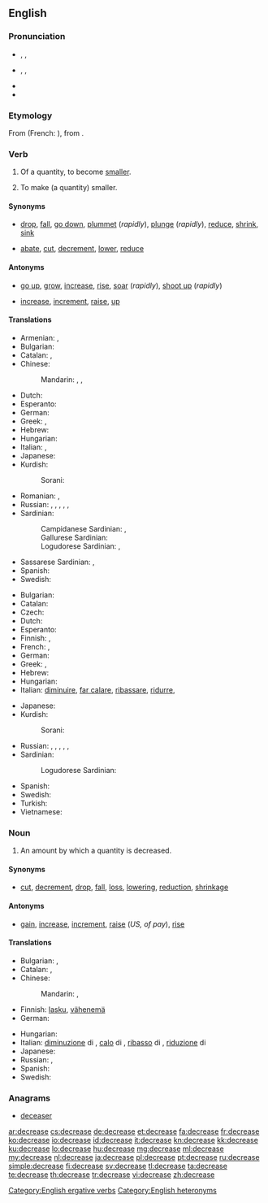 ==English==

===Pronunciation===
* {{a|verb}} {{enPR|dĭkrēs'}}, {{IPA|/dɪˈkriːs/}}, {{X-SAMPA|/dI"kri:s/}}
* {{a|noun}} {{enPR|dē'krēs}}, {{IPA|/ˈdiːkriːs/}}, {{X-SAMPA|/"di:kri:s/}}
* {{audio|En-us-decrease.ogg|Audio (US)}}
* {{rhymes|iːs}}

===Etymology===
From {{etyl|fro|en}} {{term|descreistre|lang=fro}} (French: {{term|décroître|lang=fr}}), from {{etyl|la|en}} {{term|decrescere|lang=la}}.

===Verb===
{{en-verb|decreas|ing}}

# {{intransitive}} Of a quantity, to become [[smaller]].
# {{transitive}} To make (a quantity) smaller.

====Synonyms====
* {{sense|become smaller}} [[drop]], [[fall]], [[go down]], [[plummet]] (''rapidly''), [[plunge]] (''rapidly''), [[reduce]], [[shrink]], [[sink]]
* {{sense|make smaller}} [[abate]], [[cut]], [[decrement]], [[lower]], [[reduce]]

====Antonyms====
* {{sense|become larger}} [[go up]], [[grow]], [[increase]], [[rise]], [[soar]] (''rapidly''), [[shoot up]] (''rapidly'')
* {{sense|make larger}} [[increase]], [[increment]], [[raise]], [[up]] {{qualifier|informal}}

====Translations====
{{trans-top|become smaller}}
* Armenian: {{t-|hy|փոքրանալ|tr=p’ok’ranal}},  {{t-|hy|պակասել|tr=pakasel}}
* Bulgarian: {{t-|bg|намалявам се|tr=namaljávam se}}
* Catalan: {{t+|ca|decréixer}}, {{t+|ca|disminuir}}
* Chinese:
*: Mandarin: {{t|zh|減少|sc=Hani}}, {{t|zh|减少|tr=jiǎnshǎo|sc=Hani}}, {{t|zh|下降|tr=xiàjiàng|sc=Hani}}
* Dutch: {{t+|nl|afnemen}}
* Esperanto: {{t-|eo|malpliiĝi}}
* German: {{t+|de|abnehmen}}
* Greek: {{t+|el|μειώνομαι}}, {{t+|el|λιγοστεύω}}
* Hebrew: {{t-|he|פחת|tr=pakhát}}
* Hungarian: {{t+|hu|csökken}}
* Italian: {{t+|it|diminuire}}, {{t+|it|calare}}
* Japanese: {{t+|ja|減少|tr=げんしょうする, genshō suru|alt=減少する|sc=Jpan}}
* Kurdish:
*: Sorani: {{ku-Arab|[[که‌م کردن]]}}
{{trans-mid}}
* Romanian: {{t-|ro|descrește}}, {{t-|ro|scădea}}
* Russian: {{t+|ru|уменьшаться|tr=umenʹšátʹsja|sc=Cyrl}} {{impf}}, {{t+|ru|уменьшиться|tr=uménʹšitʹsja|sc=Cyrl}} {{pf}}, {{t+|ru|снижаться|tr=snižátʹsja|sc=Cyrl}} {{impf}}, {{t+|ru|снизиться|tr=snízitʹsja|sc=Cyrl}} {{pf}}, {{t+|ru|понижаться|tr=ponižátʹsja|sc=Cyrl}} {{impf}},  {{t+|ru|понизиться|tr=ponízitʹsja|sc=Cyrl}} {{pf}}
* Sardinian:
*: Campidanese Sardinian: {{tø|sro|calai}}, {{tø|sro|menguai}}
*: Gallurese Sardinian: {{tø|sdn|affluscià}}
*: Logudorese Sardinian: {{tø|src|menguare}}, {{tø|src|minimare}}
* Sassarese Sardinian: {{tø|sdc|miminà}}, {{tø|sdc|abbracà}}
* Spanish: {{t+|es|disminuir}}
* Swedish: {{t+|sv|minska}}
{{trans-bottom}}

{{trans-top|make smaller}}
* Bulgarian: {{t+|bg|намалявам|tr=namaljávam}}
* Catalan: {{t+|ca|disminuir}}
* Czech: {{t-|cs|snížit}}
* Dutch: {{t+|nl|verminderen}}
* Esperanto: {{t-|eo|malpliigi}}
* Finnish: {{t+|fi|laskea}}, {{t+|fi|vähentää}}
* French: {{t+|fr|diminuer}}, {{t+|fr|réduire}}
* German: {{t+|de|verringern}}
* Greek: {{t+|el|μειώνω}}, {{t+|el|ελαττώνω}}
* Hebrew: {{t-|he|הפחית|tr=hifkhít}}
* Hungarian: {{t+|hu|csökkent}}
* Italian: [[diminuire]], [[far calare]], [[ribassare]], [[ridurre]],  {{t-|it|decrementare}}
{{trans-mid}}
* Japanese: {{t-|ja|減少する|alt=減少させる|tr=げんしょうさせる, genshō saseru|sc=Jpan}}
* Kurdish:
*: Sorani: {{ku-Arab|[[که‌م کردن]]}}
* Russian: {{t+|ru|уменьшать|tr=umenʹšátʹ|sc=Cyrl}} {{impf}}, {{t+|ru|уменьшить|tr=uménʹšitʹ|sc=Cyrl}} {{pf}}, {{t+|ru|понижать|tr=ponižátʹ|sc=Cyrl}} {{impf}},  {{t+|ru|понизить|tr=ponízitʹ|sc=Cyrl}} {{pf}}, {{t+|ru|снижать|tr=snižátʹ|sc=Cyrl}} {{impf}}, {{t+|ru|снизить|tr=snízitʹ|sc=Cyrl}} {{pf}}
* Sardinian:
*: Logudorese Sardinian: {{tø|src|mèngua}}
* Spanish: {{t+|es|disminuir}}
* Swedish: {{t+|sv|minska}}
* Turkish: {{t+|tr|azaltmak}}
* Vietnamese: {{t+|vi|hạ|xs=Vietnamese}}
{{trans-bottom}}

===Noun===
{{en-noun}}

# An amount by which a quantity is decreased.

====Synonyms====
* {{sense|amount by which a quantity is decreased}} [[cut]], [[decrement]], [[drop]], [[fall]], [[loss]], [[lowering]], [[reduction]], [[shrinkage]]

====Antonyms====
* {{sense|amount by which a quantity is decreased}} [[gain]], [[increase]], [[increment]], [[raise]] (''US, of pay''), [[rise]]

====Translations====
{{trans-top|amount of decrease}}
* Bulgarian: {{t+|bg|намаляване|n}},  {{t+|bg|намаление|n}}
* Catalan: {{t-|ca|disminució|f}}, {{t-|ca|decreixença|f}}
* Chinese:
*: Mandarin: {{t|zh|減少|sc=Hani}}, {{t|zh|减少|tr=jiǎnshǎo|sc=Hani}}
* Finnish: [[lasku]], [[vähenemä]]
* German: {{t+|de|Verringerung|f}}
{{trans-mid}}
* Hungarian: {{t+|hu|csökkenés}}
* Italian: [[diminuzione]] di {{f}}, [[calo]] di {{m}}, [[ribasso]] di {{m}}, [[riduzione]] di {{f}}
* Japanese: {{t+|ja|減少|tr=げんしょう, genshō|sc=Jpan}}
* Russian: {{t+|ru|уменьшение|n|tr=umenʹšénije|sc=Cyrl}}, {{t+|ru|снижение|n|tr=snižénije|sc=Cyrl}}
* Spanish: {{t-|es|disminución|f}}
* Swedish: {{t+|sv|minskning|c}}
{{trans-bottom}}

===Anagrams===
* [[deceaser#English|deceaser]]

[[Category:English ergative verbs]]
[[Category:English heteronyms]]

[[ar:decrease]]
[[cs:decrease]]
[[de:decrease]]
[[et:decrease]]
[[fa:decrease]]
[[fr:decrease]]
[[ko:decrease]]
[[io:decrease]]
[[id:decrease]]
[[it:decrease]]
[[kn:decrease]]
[[kk:decrease]]
[[ku:decrease]]
[[lo:decrease]]
[[hu:decrease]]
[[mg:decrease]]
[[ml:decrease]]
[[my:decrease]]
[[nl:decrease]]
[[ja:decrease]]
[[pl:decrease]]
[[pt:decrease]]
[[ru:decrease]]
[[simple:decrease]]
[[fi:decrease]]
[[sv:decrease]]
[[tl:decrease]]
[[ta:decrease]]
[[te:decrease]]
[[th:decrease]]
[[tr:decrease]]
[[vi:decrease]]
[[zh:decrease]]